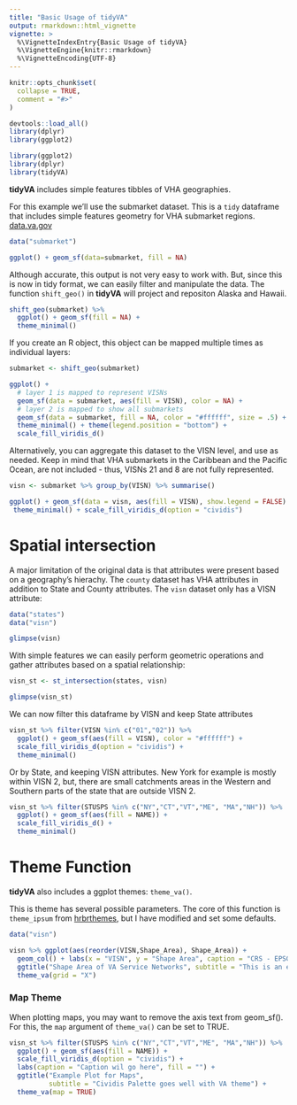 ```yaml
---
title: "Basic Usage of tidyVA"
output: rmarkdown::html_vignette
vignette: >
  %\VignetteIndexEntry{Basic Usage of tidyVA}
  %\VignetteEngine{knitr::rmarkdown}
  %\VignetteEncoding{UTF-8}
---
```


```r
knitr::opts_chunk$set(
  collapse = TRUE,
  comment = "#>"
)

devtools::load_all()
library(dplyr)
library(ggplot2)
```


```r
library(ggplot2)
library(dplyr)
library(tidyVA)
```

__tidyVA__ includes simple features tibbles of VHA geographies.

For this example we'll use the submarket dataset.  This is a `tidy` dataframe that includes simple features geometry for VHA submarket regions.  [data.va.gov](https://www.data.va.gov/dataset/veterans-integrated-services-networks-visn-markets-submarkets-sectors-and-counties)

```r
data("submarket")

ggplot() + geom_sf(data=submarket, fill = NA)

```


Although accurate, this output is not very easy to work with.  But, since this is now in tidy format, we can easily filter and manipulate the data. The function `shift_geo()` in __tidyVA__ will project and repositon Alaska and Hawaii. 


```r
shift_geo(submarket) %>% 
  ggplot() + geom_sf(fill = NA) +
  theme_minimal()

```

If you create an R object, this object can be mapped multiple times as individual layers:

```r
submarket <- shift_geo(submarket)

ggplot() + 
  # layer 1 is mapped to represent VISNs
  geom_sf(data = submarket, aes(fill = VISN), color = NA) +  
  # layer 2 is mapped to show all submarkets 
  geom_sf(data = submarket, fill = NA, color = "#ffffff", size = .5) + 
  theme_minimal() + theme(legend.position = "bottom") +
  scale_fill_viridis_d()

```

Alternatively, you can aggregate this dataset to the VISN level, and use as needed.  Keep in mind that VHA submarkets in the Caribbean and the Pacific Ocean, are not included - thus, VISNs 21 and 8 are not fully represented.


```r
visn <- submarket %>% group_by(VISN) %>% summarise()

ggplot() + geom_sf(data = visn, aes(fill = VISN), show.legend = FALSE) +
 theme_minimal() + scale_fill_viridis_d(option = "cividis")

```

# Spatial intersection

A major limitation of the original data is that attributes were present based on a geography's hierachy. The `county` dataset has VHA attributes in addition to State and County attributes.  The `visn` dataset only has a VISN attribute:

```r
data("states")
data("visn")

glimpse(visn)

```

With simple features we can easily perform geometric operations and gather attributes based on a spatial relationship:

```r
visn_st <- st_intersection(states, visn)

glimpse(visn_st)

```

We can now filter this dataframe by VISN and keep State attributes

```r

visn_st %>% filter(VISN %in% c("01","02")) %>% 
  ggplot() + geom_sf(aes(fill = VISN), color = "#ffffff") +
  scale_fill_viridis_d(option = "cividis") +
  theme_minimal()

```

Or by State, and keeping VISN attributes. New York for example is mostly within VISN 2, but, there are small catchments areas in the Western and Southern parts of the state that are outside VISN 2.

```r

visn_st %>% filter(STUSPS %in% c("NY","CT","VT","ME", "MA","NH")) %>% 
  ggplot() + geom_sf(aes(fill = NAME)) +
  scale_fill_viridis_d() +
  theme_minimal()

```

# Theme Function

__tidyVA__ also includes a ggplot themes: `theme_va()`. 

This is theme has several possible parameters.  The core of this function is `theme_ipsum` from [hrbrthemes](https://hrbrmstr.github.io/hrbrthemes/), but I have modified and set some defaults.

```r
data("visn")

visn %>% ggplot(aes(reorder(VISN,Shape_Area), Shape_Area)) +
  geom_col() + labs(x = "VISN", y = "Shape Area", caption = "CRS - EPSG:4326") +
  ggtitle("Shape Area of VA Service Networks", subtitle = "This is an example plot") +
  theme_va(grid = "X")

```

### Map Theme

When plotting maps, you may want to remove the axis text from geom_sf(). For this, the `map` argument of `theme_va()` can be set to TRUE.

```r
visn_st %>% filter(STUSPS %in% c("NY","CT","VT","ME", "MA","NH")) %>% 
  ggplot() + geom_sf(aes(fill = NAME)) +
  scale_fill_viridis_d(option = "cividis") +
  labs(caption = "Caption wil go here", fill = "") +
  ggtitle("Example Plot for Maps", 
          subtitle = "Cividis Palette goes well with VA theme") +
  theme_va(map = TRUE) 
```
